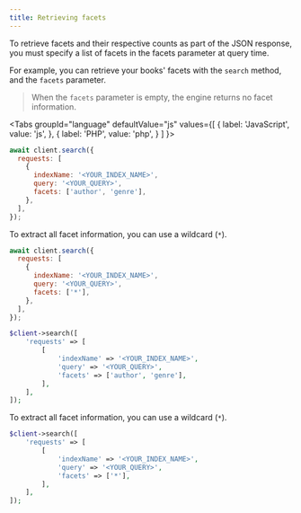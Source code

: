 ```yaml
---
title: Retrieving facets
---
```



To retrieve facets and their respective counts as part of the JSON response, you must specify a list of facets in the facets parameter at query time.

For example, you can retrieve your books' facets with the `search` method, and the `facets` parameter.

> When the `facets` parameter is empty, the engine returns no facet information.

<Tabs
  groupId="language"
  defaultValue="js"
  values={[
    { label: 'JavaScript', value: 'js', },
    { label: 'PHP', value: 'php', }
  ]
}>
<TabItem value="js">

```js
await client.search({
  requests: [
    {
      indexName: '<YOUR_INDEX_NAME>',
      query: '<YOUR_QUERY>',
      facets: ['author', 'genre'],
    },
  ],
});
```

To extract all facet information, you can use a wildcard (`*`).

```js
await client.search({
  requests: [
    {
      indexName: '<YOUR_INDEX_NAME>',
      query: '<YOUR_QUERY>',
      facets: ['*'],
    },
  ],
});
```

</TabItem>

<TabItem value="php">

```php
$client->search([
    'requests' => [
        [
            'indexName' => '<YOUR_INDEX_NAME>',
            'query' => '<YOUR_QUERY>',
            'facets' => ['author', 'genre'],
        ],
    ],
]);
```

To extract all facet information, you can use a wildcard (`*`).

```php
$client->search([
    'requests' => [
        [
            'indexName' => '<YOUR_INDEX_NAME>',
            'query' => '<YOUR_QUERY>',
            'facets' => ['*'],
        ],
    ],
]);
```

</TabItem>
</Tabs>
